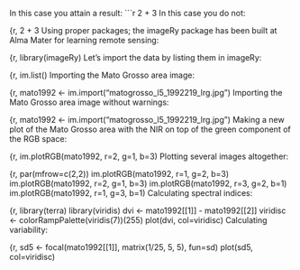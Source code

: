In this case you attain a result: 
```r
2 + 3
In this case you do not:

{r,
2 + 3
Using proper packages; the imageRy package has been built at Alma Mater for learning remote sensing:

{r,
library(imageRy)
Let's import the data by listing them in imageRy:

{r,
im.list()
Importing the Mato Grosso area image:

{r,
mato1992 <- im.import("matogrosso_l5_1992219_lrg.jpg")
Importing the Mato Grosso area image without warnings:

{r,
mato1992 <- im.import("matogrosso_l5_1992219_lrg.jpg")
Making a new plot of the Mato Grosso area with the NIR on top of the green component of the RGB space:

{r,
im.plotRGB(mato1992, r=2, g=1, b=3)
Plotting several images altogether:

{r,
par(mfrow=c(2,2))
im.plotRGB(mato1992, r=1, g=2, b=3)
im.plotRGB(mato1992, r=2, g=1, b=3)
im.plotRGB(mato1992, r=3, g=2, b=1)
im.plotRGB(mato1992, r=1, g=3, b=1)
Calculating spectral indices:

{r,
library(terra)
library(viridis)
dvi <- mato1992[[1]] - mato1992[[2]]
viridisc <- colorRampPalette(viridis(7))(255)
plot(dvi, col=viridisc)
Calculating variability:

{r,
sd5 <- focal(mato1992[[1]], matrix(1/25, 5, 5), fun=sd)
plot(sd5, col=viridisc)
